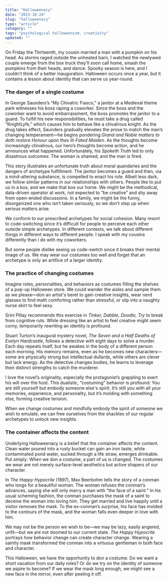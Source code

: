 ```yaml
---
title: "Halloweenacy"
date: "2023-10-24"
slug: "halloweenacy"
type: "article"
category: ""
tags: "psychological halloweenism, creativity"
updated: ""
---
```


On Friday the Thirteenth, my cousin married a man with a pumpkin on his head. As storms raged outside the unheated barn, I watched the newlywed couple emerge from the box truck they’ll soon call home, smash the pumpkins from their heads, and dance. Spooky season is here, and I couldn’t think of a better inauguration. Halloween occurs once a year, but it contains a lesson about identity that can serve us year-round.

### The danger of a single costume
In George Saunders’s “My Chivalric Fiasco,” a janitor at a Medieval theme park witnesses his boss raping a coworker. Since the boss and the coworker want to avoid embarrassment, the boss promotes the janitor to a guard. To fulfill his new responsibilities, he must take a drug called “KnightLyfe,” which causes him to behave like a chivalrous knight. As the drug takes effect, Saunders gradually elevates the prose to match the man’s changing temperament—he begins pondering *Grand and Noble matters to doth restore Honour upon thee Ill-Fated Maiden*. As the thoughts become increasingly chivalrous, our hero’s thoughts become action, and he announces what happened. Unfortunately, his *Spoketh Truth* led to only disastrous outcomes: The woman is shamed, and the man is fired.

This story illustrates an unfortunate truth about moral quandaries and the dangers of archetype fulfillment. The janitor becomes a guard and then, via a mind-altering substance, is compelled to enact his role. Albeit less dark, we follow similar patterns in our relationships with others. People like to put us in a box, and we make that box our home. We might be the methodical, data-driven operator at work, not expected to “be creative” and shy away from open-ended discussions. In a family, we might be the funny, disorganized one who isn’t taken seriously, so we don’t step up when serious matters arise.

We conform to our prescribed archetypes for social cohesion. Many resort to code-switching since it’s difficult for people to perceive each other outside simple archetypes. In different contexts, we talk about different things in different ways to different people. I speak with my cousins differently than I do with my coworkers.

But some people dislike seeing us code-switch since it breaks their mental image of us. We may wear our costumes too well and forget that an archetype is only an artifice of a larger identity.

### The practice of changing costumes
Imagine roles, personalities, and behaviors as costumes filling the shelves of a pop-up Halloween store. We could wander the aisles and sample them as we please—don an artist's beret to gain creative insights, wear nerd glasses to find math comforting rather than stressful, or slip into a naughty nurse skirt to feel sexy.

Srini Pillay recommends this exercise in *Tinker, Dabble, Doodle, Try* to break from cognitive ruts. While dressing like an artist to feel creative might seem corny, temporarily rewriting an identity is profound.

Stuart Turton’s inaugural mystery novel, *The Seven and a Half Deaths of Evelyn Hardcastle*, follows a detective with eight days to solve a murder. Each day repeats itself, but he awakes in the body of a different person each morning. His memory remains, even as he becomes new characters—some are physically strong but intellectual dullards, while others are clever but lack energy. As the detective changes bodies, he learns to leverage their distinct strengths to catch the murderer.

I love the novel’s originality, especially the protagonist’s grappling to exert his will over the host. This dualistic, “costuming” behavior is profound: You are still yourself but embody someone else's spirit. It’s still you with all your memories, experience, and personality, but it’s molding with something else, forming creative tension.

When we change costumes and mindfully embody the spirit of someone we wish to emulate, we can free ourselves from the shackles of our regular archetypes to unlock new insights.

### The container affects the content
Underlying Halloweenacy is a belief that the container affects the content. Clean water poured into a rusty bucket can gain an iron taste, while contaminated pond water, sucked through a life straw, emerges drinkable. Put simply: When we don a costume, a part of us is changed. The costumes we wear are not merely surface-level aesthetics but active shapers of our character.

In *The Happy Hypocrite* (1897), Max Beerbohm tells the story of a conman who longs for a beautiful woman. The woman refuses the conman’s advances, saying she will only marry a man with “the face of a saint.” In his usual scheming fashion, the conman purchases the mask of a saint to deceive the woman into loving him. They get married and live happily until a visitor removes the mask. To the ex-conman’s surprise, his face has molded to the contours of the mask, and the woman falls even deeper in love with him.

We may not be the person we wish to be—we may be lazy, easily angered, unfit—but we are not doomed to our current state. *The Happy Hypocrite* portrays how behavior change can create character change. Wearing a saintly mask transformed the conman into a virtuous gentleman in both face and character.

This Halloween, we have the opportunity to don a costume. Do we want a short vacation from our daily roles? Or do we try on the identity of someone we aspire to become? If we wear the mask long enough, we might see a new face in the mirror, even after peeling it off.